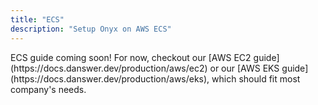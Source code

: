 ```yaml
---
title: "ECS"
description: "Setup Onyx on AWS ECS"
---
```


<Info>
  ECS guide coming soon! For now, checkout our [AWS EC2
  guide](https://docs.danswer.dev/production/aws/ec2) or our [AWS EKS
  guide](https://docs.danswer.dev/production/aws/eks), which should fit most
  company's needs.
</Info>
